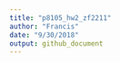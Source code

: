 ```yaml
---
title: "p8105_hw2_zf2211"
author: "Francis"
date: "9/30/2018"
output: github_document
---
```


```r

```

```r

```

```r

```

